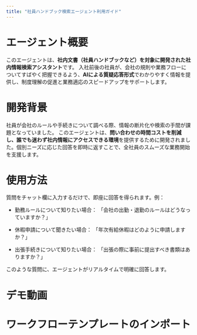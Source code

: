 ```yaml
---
title: "社員ハンドブック検索エージェント利用ガイド"
---
```


# エージェント概要

このエージェントは、**社内文書（社員ハンドブックなど）を対象に開発された社内情報検索アシスタント**です。
入社前後の社員が、会社の規則や業務フローについてすばやく把握できるよう、**AIによる質疑応答形式**でわかりやすく情報を提供し、制度理解の促進と業務適応のスピードアップをサポートします。

# 開発背景

社員が会社のルールや手続きについて調べる際、情報の断片化や検索の手間が課題となっていました。
このエージェントは、**問い合わせの時間コストを削減し、誰でも迷わず社内情報にアクセスできる環境**を提供するために開発されました。個別ニーズに応じた回答を即時に返すことで、全社員のスムーズな業務開始を支援します。

# 使用方法

質問をチャット欄に入力するだけで、即座に回答を得られます。例：

* 勤務ルールについて知りたい場合： 「会社の出勤・退勤のルールはどうなっていますか？」

* 休暇申請について聞きたい場合： 「年次有給休暇はどのように申請しますか？」

* 出張手続きについて知りたい場合： 「出張の際に事前に提出すべき書類はありますか？」

このような質問に、エージェントがリアルタイムで明確に回答します。

# デモ動画

# ワークフローテンプレートのインポート

